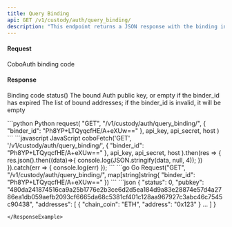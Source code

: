 ```yaml
---
title: Query Binding
api: GET /v1/custody/auth/query_binding/ 
description: "This endpoint returns a JSON response with the binding information for a given binder ID. The endpoint requires authentication and the user must have query permission. The binder ID is passed as a parameter in the GET request."
---
```


#### Request
<ParamField body="binder_id" type="String" required>CoboAuth binding code</ParamField>

#### Response
<ResponseField name="status" type="Int" >Binding code status()</ResponseField>
<ResponseField name="pubkey" type="String" >The bound Auth public key, or empty if the binder_id has expired</ResponseField>
<ResponseField name="addresses" type="Json" >The list of bound addresses; if the binder_id is invalid, it will be empty</ResponseField>


<RequestExample>
```python Python
request(
    "GET",
    "/v1/custody/auth/query_binding/",
    {
        "binder_id": "Ph8YP+LTQyqcfHE/A+eXUw=="
    },
    api_key, api_secret, host
)
```
```javascript JavaScript
coboFetch('GET', '/v1/custody/auth/query_binding/',
        {
            "binder_id": "Ph8YP+LTQyqcfHE/A+eXUw=="
        },
        api_key, api_secret, host
    ).then(res => {
        res.json().then((data)=>{
            console.log(JSON.stringify(data, null, 4));
        })
    }).catch(err => {
        console.log(err)
    });
```
```go Go
Request("GET", "/v1/custody/auth/query_binding/", map[string]string{
    "binder_id": "Ph8YP+LTQyqcfHE/A+eXUw=="
})
```
</RequestExample>

<ResponseExample>
```json
{
  "status": 0,
  "pubkey": "480da241874516ca9a25b1776e2b3ce6d2d5ea184d9a83e28874e57d4a2786ea1db059aefb2093cf6665da68c5381cf401c128aa967927c3abc46c7545c90438",
  "addresses": [
    {
      "chain_coin": "ETH",
      "address": "0x123"
    }
    …
  ]
}

```
</ResponseExample>
